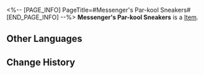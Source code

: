 <%-- [PAGE_INFO]
PageTitle=#Messenger's Par-kool Sneakers#
[END_PAGE_INFO] --%>
{{Item Infobox
|id          = 61144
|image       = Item Messenger's Par-kool Sneakers.png
|type        = 
|invCategory = Relics
|rarity      = 5
|effect      = 
|description = A pair of sneakers that support parkour activities. It is comfortable, and that is all it needs.
|source1     = [[Cavern of Corrosion: Alchemy Commission]]
}}
'''Messenger's Par-kool Sneakers''' is a [[Item]].

==Other Languages==
{{Other Languages
|en   = Messenger's Par-kool Sneakers
|zhs  = 信使的酷跑板鞋
|zht  = 信使的酷跑板鞋
|ja   = メッセンジャーのパルクールシューズ
|ko   = 메신저의 프리러닝화
|es   = Zapatillas para parkour del mensajero
|fr   = Baskets de par-cool de messager
|ru   = Пар-кульные кроссовки вестника
|th   = Messenger's Par-kool Sneakers
|vi   = Giày Thể Thao Cực Ngầu Của Tín Sứ
|de   = Coole Turnschuhe des Boten
|id   = Messenger's Par-kool Sneakers
|pt   = Tênis de Par-kool do Mensageiro
}}

==Change History==
{{Change History|1.2}}